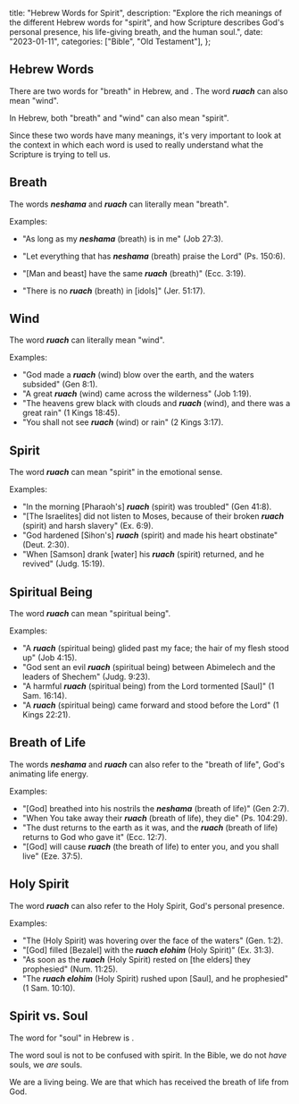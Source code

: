   title: "Hebrew Words for Spirit",
  description: "Explore the rich meanings of the different Hebrew words for \"spirit\", and how Scripture describes God's personal presence, his life-giving breath, and the human soul.",
  date: "2023-01-11",
  categories: ["Bible", "Old Testament"],
};

## Hebrew Words

There are two words for "breath" in Hebrew, ***<Definition lang="hebrew" anchor="neshama" text="neshama" />*** and ***<Definition lang="hebrew" anchor="ruach" text="ruach" />***.
The word ***ruach*** can also mean "wind".

In Hebrew, both "breath" and "wind" can also mean "spirit".

Since these two words have many meanings, it's very important to look at the context in which each word is used to really understand what the Scripture is trying to tell us.

## Breath

The words ***neshama*** and ***ruach*** can literally mean "breath".

Examples:

- "As long as my ***neshama*** (breath) is in me" (Job 27:3).
- "Let everything that has ***neshama*** (breath) praise the Lord" (Ps. 150:6).

- "[Man and beast] have the same ***ruach*** (breath)" (Ecc. 3:19).
- "There is no ***ruach*** (breath) in [idols]" (Jer. 51:17).

## Wind

The word ***ruach*** can literally mean "wind".

Examples:

- "God made a ***ruach*** (wind) blow over the earth, and the waters subsided" (Gen 8:1).
- "A great ***ruach*** (wind) came across the wilderness" (Job 1:19).
- "The heavens grew black with clouds and ***ruach*** (wind), and there was a great rain" (1 Kings 18:45).
- "You shall not see ***ruach*** (wind) or rain" (2 Kings 3:17).

## Spirit

The word ***ruach*** can mean "spirit" in the emotional sense.

Examples:

- "In the morning [Pharaoh's] ***ruach*** (spirit) was troubled" (Gen 41:8).
- "[The Israelites] did not listen to Moses, because of their broken ***ruach*** (spirit) and harsh slavery" (Ex. 6:9).
- "God hardened [Sihon's] ***ruach*** (spirit) and made his heart obstinate" (Deut. 2:30).
- "When [Samson] drank [water] his ***ruach*** (spirit) returned, and he revived" (Judg. 15:19).

## Spiritual Being

The word ***ruach*** can mean "spiritual being".

Examples:

- "A ***ruach*** (spiritual being) glided past my face; the hair of my flesh stood up" (Job 4:15).
- "God sent an evil ***ruach*** (spiritual being) between Abimelech and the leaders of Shechem" (Judg. 9:23).
- "A harmful ***ruach*** (spiritual being) from the Lord tormented [Saul]" (1 Sam. 16:14).
- "A ***ruach*** (spiritual being) came forward and stood before the Lord" (1 Kings 22:21).

## Breath of Life

The words ***neshama*** and ***ruach*** can also refer to the "breath of life", God's animating life energy.

Examples:

- "[God] breathed into his nostrils the ***neshama*** (breath of life)" (Gen 2:7).
- "When You take away their ***ruach*** (breath of life), they die" (Ps. 104:29).
- "The dust returns to the earth as it was, and the ***ruach*** (breath of life) returns to God who gave it" (Ecc. 12:7).
- "[God] will cause ***ruach*** (the breath of life) to enter you, and you shall live" (Eze. 37:5).

## Holy Spirit

The word ***ruach*** can also refer to the Holy Spirit, God's personal presence.

Examples:

- "The ***<Definition lang="hebrew" anchor="elohim" text="ruach elohim" />*** (Holy Spirit) was hovering over the face of the waters" (Gen. 1:2).
- "[God] filled [Bezalel] with the ***ruach elohim*** (Holy Spirit)" (Ex. 31:3).
- "As soon as the ***ruach*** (Holy Spirit) rested on [the elders] they prophesied" (Num. 11:25).
- "The ***ruach elohim*** (Holy Spirit) rushed upon [Saul], and he prophesied" (1 Sam. 10:10).

## Spirit vs. Soul

The word for "soul" in Hebrew is ***<Definition lang="hebrew" anchor="nephesh" text="nephesh" />***.

The word soul is not to be confused with spirit. In the Bible, we do not *have* souls, we *are* souls.

We are a living being. We are that which has received the breath of life from God.
